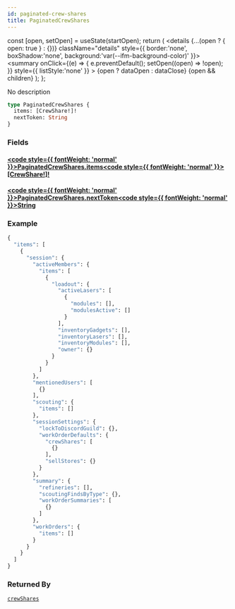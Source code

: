```yaml
---
id: paginated-crew-shares
title: PaginatedCrewShares
---
```









  const [open, setOpen] = useState(startOpen);
  return (
    <details {...(open ? { open: true } : {})} className="details" style={{ border:'none', boxShadow:'none', background:'var(--ifm-background-color)' }}>
      <summary
        onClick={(e) => {
          e.preventDefault();
          setOpen((open) => !open);
        }}
        style={{ listStyle:'none' }}
      >
      {open ? dataOpen : dataClose}
      </summary>
      {open && children}
    </details>
  );
};








No description


```graphql
type PaginatedCrewShares {
  items: [CrewShare!]!
  nextToken: String
}
```




### Fields

#### [<code style={{ fontWeight: 'normal' }}>PaginatedCrewShares.<b>items</b></code>](#)<Bullet />[<code style={{ fontWeight: 'normal' }}><b>[CrewShare!]!</b></code>](/api/types/objects/crew-share.mdx) <Badge class="badge badge--secondary badge--non_null" text="non-null"/> <Badge class="badge badge--secondary " text="object"/> 



#### [<code style={{ fontWeight: 'normal' }}>PaginatedCrewShares.<b>nextToken</b></code>](#)<Bullet />[<code style={{ fontWeight: 'normal' }}><b>String</b></code>](/api/types/scalars/string.mdx) <Badge class="badge badge--secondary " text="scalar"/> 





### Example


```graphql
{
  "items": [
    {
      "session": {
        "activeMembers": {
          "items": [
            {
              "loadout": {
                "activeLasers": [
                  {
                    "modules": [],
                    "modulesActive": []
                  }
                ],
                "inventoryGadgets": [],
                "inventoryLasers": [],
                "inventoryModules": [],
                "owner": {}
              }
            }
          ]
        },
        "mentionedUsers": [
          {}
        ],
        "scouting": {
          "items": []
        },
        "sessionSettings": {
          "lockToDiscordGuild": {},
          "workOrderDefaults": {
            "crewShares": [
              {}
            ],
            "sellStores": {}
          }
        },
        "summary": {
          "refineries": [],
          "scoutingFindsByType": {},
          "workOrderSummaries": [
            {}
          ]
        },
        "workOrders": {
          "items": []
        }
      }
    }
  ]
}
```




### Returned By

[`crewShares`](/api/operations/queries/crew-shares.mdx)  <Badge class="badge badge--secondary badge--relation" text="query"/>